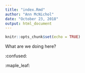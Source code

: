 ```yaml
---
title: "index.Rmd"
author: "Ann McNichol"
date: "October 23, 2018"
output: html_document
---
```


```r
knitr::opts_chunk$set(echo = TRUE)
```


What are we doing here?

:confused:

:maple_leaf:
